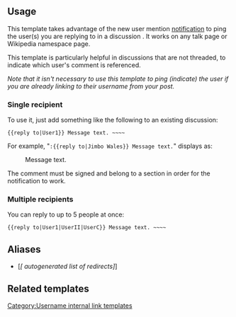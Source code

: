== Usage ==
This template takes advantage of the new user mention [[Wikipedia:Notifications|notification]] to ping the user(s) you are replying to in a discussion <!--(so you don't have to use the {{tl|talkback}} template)-->. It works on any talk page or Wikipedia namespace page.

This template is particularly helpful in discussions that are not threaded, to indicate which user's comment is referenced. <!--If you feel that this template unnecessarily personalizes the discussion, you may still use the {{tl|talkback}} template on the user's talk page to indicate that you have replied to a comment.-->

''Note that it isn't necessary to use this template to ping (indicate) the user if you are already linking to their username from your post.''

=== Single recipient ===
To use it, just add something like the following to an existing discussion:
 <nowiki>{{reply to|User1}} Message text. ~~~~</nowiki>
For example, "<code><nowiki>:{{reply to|Jimbo Wales}} Message text.</nowiki></code>" displays as:
:{{reply to|Jimbo Wales}} Message text.

The comment must be signed and belong to a section in order for the notification to work.

=== Multiple recipients ===
You can reply to up to 5 people at once:
 <nowiki>{{reply to|User1|UserII|UserC}} Message text. ~~~~</nowiki>

== Aliases ==
<!--
* {{tl|ping}}
* {{tl|replyto}}
* {{tl|ReplyTo}}
* {{tl|mention}}-->
* [''[{{fullurl:Special:WhatLinksHere/{{FULLPAGENAME}}|hidelinks=1&hidetrans=1}} autogenerated list of redirects]'']

== Related templates ==
<!--
* {{tl|user link}} – To just link to a single user's page (without the @ sign and colon), use this template.
* {{tl|noping}}-->
<includeonly>
<!-- Categories for template go here. -->
[[Category:Username internal link templates]]

</includeonly>